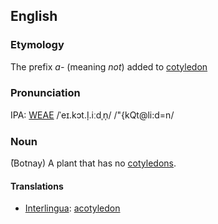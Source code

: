 ==English==
===Etymology===
The prefix ''a-'' (meaning ''not'') added to [[cotyledon]]

===Pronunciation===
IPA: [[WEAE]] /ˈeɪ.kɔt.l̩.iːdˌn̩/
/"{kQt@li:d=n/

===Noun===
̄(Botnay) A plant that has no [[cotyledon]]s.

==== Translations ====
*[[Interlingua]]: [[acotyledon]]